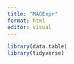 ```yaml
---
title: "MAGExpr"
format: html
editor: visual
---
```

```r
library(data.table)
library(tidyverse)
```


